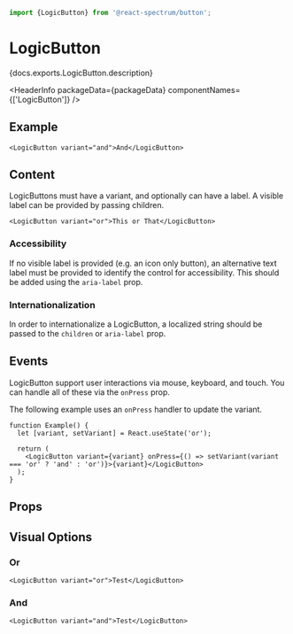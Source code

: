 <!-- Copyright 2020 Adobe. All rights reserved.
This file is licensed to you under the Apache License, Version 2.0 (the "License");
you may not use this file except in compliance with the License. You may obtain a copy
of the License at http://www.apache.org/licenses/LICENSE-2.0
Unless required by applicable law or agreed to in writing, software distributed under
the License is distributed on an "AS IS" BASIS, WITHOUT WARRANTIES OR REPRESENTATIONS
OF ANY KIND, either express or implied. See the License for the specific language
governing permissions and limitations under the License. -->



```jsx import
import {LogicButton} from '@react-spectrum/button';
```

# LogicButton

<p>{docs.exports.LogicButton.description}</p>

<HeaderInfo
  packageData={packageData}
  componentNames={['LogicButton']} />

## Example

```tsx example
<LogicButton variant="and">And</LogicButton>
```

## Content

LogicButtons must have a variant, and optionally can have a label.
A visible label can be provided by passing children.

```tsx example
<LogicButton variant="or">This or That</LogicButton>
```

### Accessibility

If no visible label is provided (e.g. an icon only button), an alternative text label must be provided to identify the control for accessibility.
This should be added using the `aria-label` prop.

### Internationalization

In order to internationalize a LogicButton, a localized string should be passed to the `children` or `aria-label` prop.

## Events

LogicButton support user interactions via mouse, keyboard, and touch. You can handle all of these via the `onPress` prop.

The following example uses an `onPress` handler to update the variant.

```tsx example
function Example() {
  let [variant, setVariant] = React.useState('or');

  return (
    <LogicButton variant={variant} onPress={() => setVariant(variant === 'or' ? 'and' : 'or')}>{variant}</LogicButton>
  );
}
```

## Props

<PropTable component={docs.exports.LogicButton} links={docs.links} />

## Visual Options

### Or

```tsx example
<LogicButton variant="or">Test</LogicButton>
```

### And

```tsx example
<LogicButton variant="and">Test</LogicButton>
```
